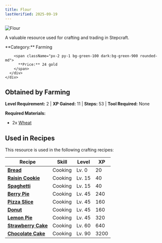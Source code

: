```yaml
---
title: Flour
lastVerified: 2025-09-19
---
```


<div className="flex items-start gap-6 mb-8">
  <div className="flex-shrink-0">
    <img src="/assets/resources/farming/flour.png" alt="Flour" className="w-24 h-24 border rounded-lg" />
  </div>
  <div className="flex-1">
    <div className="space-y-2">
      <p className="text-lg text-muted-foreground">A valuable resource used for crafting and trading in Stepcraft.</p>
      <div className="flex flex-wrap gap-4 text-sm">
        <span className="px-2 py-1 bg-blue-100 dark:bg-blue-900 rounded-md">
          **Category:** Farming
        </span>
        
        <span className="px-2 py-1 bg-green-100 dark:bg-green-900 rounded-md">
          **Price:** 24 gold
        </span>
      </div>
    </div>
  </div>
</div>

## Obtained by Farming

**Level Requirement:** 2 | **XP Gained:** 11 | **Steps:** 53 | **Tool Required:** None

**Required Materials:**
- 2x [Wheat](/docs/resources/individual/wheat)

## Used in Recipes

This resource is used in the following crafting recipes:

| Recipe                                                        | Skill   | Level  | XP   |
| ------------------------------------------------------------- | ------- | ------ | ---- |
| **[Bread](/docs/items/individual/bread)**                     | Cooking | Lv. 0  | 20   |
| **[Raisin Cookie](#)**                                        | Cooking | Lv. 15 | 40   |
| **[Spaghetti](/docs/items/individual/spaghetti)**             | Cooking | Lv. 15 | 40   |
| **[Berry Pie](/docs/items/individual/berry_pie)**             | Cooking | Lv. 45 | 240  |
| **[Pizza Slice](/docs/items/individual/pizza_slice)**         | Cooking | Lv. 45 | 160  |
| **[Donut](/docs/items/individual/donut)**                     | Cooking | Lv. 45 | 160  |
| **[Lemon Pie](/docs/items/individual/lemon_pie)**             | Cooking | Lv. 45 | 320  |
| **[Strawberry Cake](/docs/items/individual/strawberry_cake)** | Cooking | Lv. 60 | 640  |
| **[Chocolate Cake](/docs/items/individual/chocolate_cake)**   | Cooking | Lv. 90 | 3200 |
